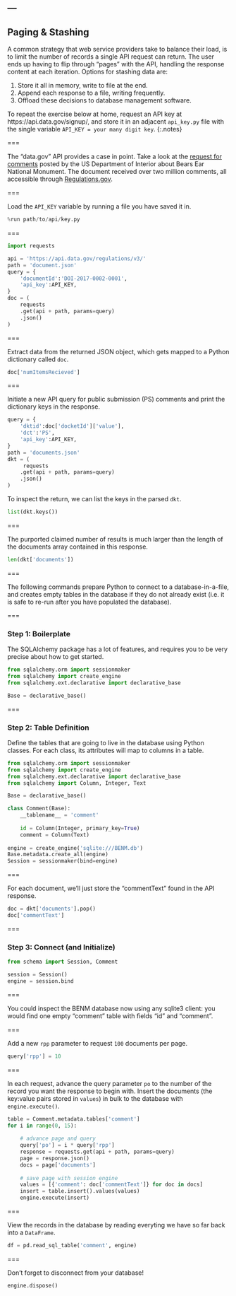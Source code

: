 ---
---

## Paging & Stashing

A common strategy that web service providers take to balance their
load, is to limit the number of records a single API request can
return. The user ends up having to flip through "pages" with the API,
handling the response content at each iteration. Options for stashing
data are:

1. Store it all in memory, write to file at the end.
1. Append each response to a file, writing frequently.
1. Offload these decisions to database management software.

To repeat the exercise below at home, request an API key at
https://api.data.gov/signup/, and store it in an adjacent `api_key.py`
file with the single variable `API_KEY = your many digit key`.
{:.notes}

===

The "data.gov" API provides a case in point. Take a look at the
[request for comments](https://www.regulations.gov/docket?D=DOI-2017-0002)
posted by the US Department of Interior about Bears Ear National
Monument. The document received over two million comments, all
accessible through [Regulations.gov](https://www.regulations.gov).

===

Load the `API_KEY` variable by running a file you have saved it in.

```python
%run path/to/api/key.py
```

===

```python
import requests

api = 'https://api.data.gov/regulations/v3/'
path = 'document.json'
query = {
    'documentId':'DOI-2017-0002-0001',
    'api_key':API_KEY,
}
doc = (
    requests
    .get(api + path, params=query)
    .json()
)
```

===

Extract data from the returned JSON object, which gets mapped to a
Python dictionary called `doc`.

```python
doc['numItemsRecieved']
```

===

Initiate a new API query for public submission (PS) comments and print
the dictionary keys in the response.

```python
query = {
    'dktid':doc['docketId']['value'],
    'dct':'PS',
    'api_key':API_KEY,
}
path = 'documents.json'
dkt = (
     requests
    .get(api + path, params=query)
    .json()
)
```

To inspect the return, we can list the keys in the
parsed `dkt`.

```python
list(dkt.keys())
```

===

The purported claimed number of results is much larger than the length
of the documents array contained in this response.

```python
len(dkt['documents'])
```

===

The following commands prepare Python to connect to a
database-in-a-file, and creates empty tables in the database if they
do not already exist (i.e. it is safe to re-run after you have
populated the database).

===

### Step 1: Boilerplate

The SQLAlchemy package has a lot of features, and
requires you to be very precise about how to get started.

```python
from sqlalchemy.orm import sessionmaker
from sqlalchemy import create_engine
from sqlalchemy.ext.declarative import declarative_base

Base = declarative_base()
```

===

### Step 2: Table Definition

Define the tables that are going to live in the database
using Python classes. For each class, its attributes
will map to columns in a table.

```python
from sqlalchemy.orm import sessionmaker
from sqlalchemy import create_engine
from sqlalchemy.ext.declarative import declarative_base
from sqlalchemy import Column, Integer, Text

Base = declarative_base()

class Comment(Base):
    __tablename__ = 'comment'
    
    id = Column(Integer, primary_key=True)
    comment = Column(Text)
    
engine = create_engine('sqlite:///BENM.db')
Base.metadata.create_all(engine)
Session = sessionmaker(bind=engine)
```

===

For each document, we'll just store the "commentText" found in the API
response.

```python
doc = dkt['documents'].pop()
doc['commentText']
```
===

### Step 3: Connect (and Initialize)

```python
from schema import Session, Comment

session = Session()
engine = session.bind
```

===

You could inspect the BENM database now using any sqlite3 client: you
would find one empty "comment" table with fields "id" and "comment".

===

Add a new `rpp` parameter to request `100` documents per page.


```python
query['rpp'] = 10
```

===

In each request, advance the query parameter `po` to the number of the
record you want the response to begin with. Insert the documents (the
key:value pairs stored in `values`) in bulk to the database with
`engine.execute()`.

```python
table = Comment.metadata.tables['comment']
for i in range(0, 15):
    
    # advance page and query
    query['po'] = i * query['rpp']
    response = requests.get(api + path, params=query)
    page = response.json()
    docs = page['documents']
    
    # save page with session engine
    values = [{'comment': doc['commentText']} for doc in docs]
    insert = table.insert().values(values)
    engine.execute(insert)
```

===

View the records in the database by reading
everyting we have so far back into a `DataFrame`.

```python
df = pd.read_sql_table('comment', engine)
```

===

Don't forget to disconnect from your database!

```python
engine.dispose()
```
